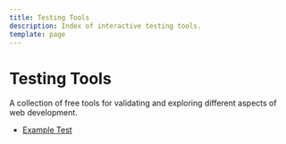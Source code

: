 ```yaml
---
title: Testing Tools
description: Index of interactive testing tools.
template: page
---
```


# Testing Tools

A collection of free tools for validating and exploring different aspects of web development.

- [Example Test](./example-test)

